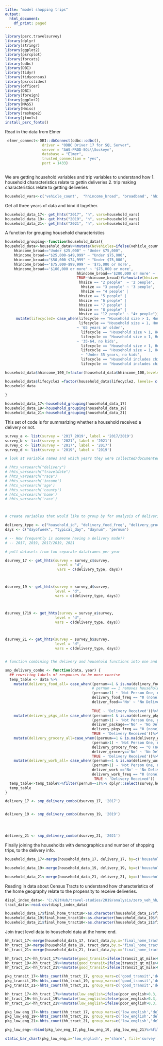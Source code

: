 ```yaml
---
title: "model shopping trips"
output:
  html_document:
    df_print: paged
---
```




```r
library(psrc.travelsurvey)
library(dplyr)
library(stringr)
library(ggplot2)
library(psrcplot)
library(forcats)
library(odbc)
library(DBI)
library(tidyr)
library(tidycensus)
library(psrcslides)
library(officer)
library(DBI)
library(foreign)
library(ggplot2)
library(MASS)
library(Hmisc)
library(reshape2)
library(jtools)
install_psrc_fonts()
```
Read in the data from Elmer

```r
 elmer_connect<-DBI::dbConnect(odbc::odbc(),
                 driver = "ODBC Driver 17 for SQL Server",
                 server = "AWS-PROD-SQL\\Sockeye",
                 database = "Elmer",
                 trusted_connection = "yes",
                 port = 1433)
  


```

We are getting household variables and trip variables to understand how
1. household characteristics relate to gettin deliveries
2. trip making characteristics relate to getting deliveries
```r

household_vars<-c('vehicle_count',  "hhincome_broad", 'broadband', 'hhincome_detailed', 'final_home_is_rgc', 'hhsize', 'household_id', 'lifecycle', 'sample_source', 'hhgroup', 'final_home_tract10', 'hh_race_apoc', 'numworkers', 'numchildren', 'numadults')

```

Get all three years of data and bind it together.
```r


household_data_17<- get_hhts("2017", "h", vars=household_vars)
household_data_19<- get_hhts("2019", "h", vars=household_vars)
household_data_21<- get_hhts("2021", "h", vars=household_vars)

```





A function for grouping household characteristics
```r

household_grouping<-function(household_data){
household_data<-household_data%>%mutate(NoVehicles=ifelse(vehicle_count=='0 (no vehicles)', 'No Vehicles', "Has Vehicles")) %>%mutate(hhincome_100= case_when(
    hhincome_broad=="Under $25,000" ~ "Under $75,000",
    hhincome_broad=="$25,000-$49,999" ~ "Under $75,000",
    hhincome_broad=="$50,000-$74,999" ~ "Under $75,000",
    hhincome_broad=='$75,000-$99,999' ~ '$75,000 or more',
    hhincome_broad=='$100,000 or more' ~ '$75,000 or more',
                                 hhincome_broad=='$200,000 or more' ~ '$75,000 or more',
                                 TRUE~hhincome_broad))%>%mutate(hhsize= case_when(hhsize == "1 person" ~ '1 person', 
                                  hhsize == "2 people"  ~ '2 people', 
                                   hhsize == "3 people" ~ '3 people',
                                   hhsize == "4 people" | 
                                  hhsize == "5 people" | 
                                  hhsize == "6 people" | 
                                  hhsize == "7 people" |
                                  hhsize == "8 people" | 
                                  hhsize == "12 people" ~ "4+ people"))%>%
     mutate(lifecycle2= case_when(lifecycle == "Household size > 1, Householder age 65+" | 
                                  lifecycle == "Household size = 1, Householder age 65+"  
                                 ~ '65 years or older', 
                                   lifecycle == "Household size > 1, Householder age 35 - 64" |
                                   lifecycle == "Household size = 1, Householder age 35 - 64"  
                                 ~ '35-64, no kids',
                                   lifecycle == "Household size > 1, Householder under age 35" | 
                                   lifecycle == "Household size = 1, Householder under age 35" 
                                   ~ 'Under 35 years, no kids',
                                   lifecycle == "Household includes children age 5-17" | 
                                   lifecycle == "Household includes children under 5" ~ 'Household has kids'))

household_data$hhincome_100_f=factor(household_data$hhincome_100,levels=c("Under $75,000","$75,000 or more"))

household_data$lifecycle2 =factor(household_data$lifecycle2, levels= c('Household has kids', 'Under 35 years, no kids', '35-64', '65 years or older' ))
household_data
                                  
}
```

```r
household_data_17<-household_grouping(household_data_17)
household_data_19<-household_grouping(household_data_19)
household_data_21<-household_grouping(household_data_21)

```



This set of code is for summarizing whether a household received a delivery or not.
```r


survey_a <- list(survey = '2017_2019', label = '2017/2019')
survey_b <- list(survey = '2021', label = '2021')
survey_c <- list(survey = '2017', label = '2017')
survey_d <- list(survey = '2019', label = '2019')

# look at variable names and which years they were collected/documented

# hhts_varsearch("delivery")
# hhts_varsearch("traveldate")
# hhts_varsearch("race")
# hhts_varsearch('income')
# hhts_varsearch('age')
# hhts_varsearch('county')
# hhts_varsearch('home')
# hhts_varsearch('race')



# create variables that would like to group by for analysis of deliveries by household

delivery_type <- c("household_id", "delivery_food_freq", "delivery_grocery_freq", "delivery_pkgs_freq","delivery_work_freq", "deliver_package", 'deliver_work', 'deliver_grocery', 'deliver_food')
days <- c("dayofweek", "typical_day", "daynum", "pernum")


```



```r

# -- How frequently is someone having a delivery made?? 
# -- 2017, 2019, 2017/2019, 2021

# pull datasets from two separate dataframes per year

dsurvey_17 <- get_hhts(survey = survey_c$survey, 
                        level = "d", 
                        vars = c(delivery_type, days)) 



dsurvey_19 <- get_hhts(survey = survey_d$survey, 
                       level = "d", 
                       vars = c(delivery_type, days)) 



dsurvey_1719 <- get_hhts(survey = survey_a$survey, 
                       level = "d", 
                       vars = c(delivery_type, days)) 



dsurvey_21 <- get_hhts(survey = survey_b$survey, 
                       level = "d", 
                       vars = c(delivery_type, days)) 



```




```r

# function combining the delivery and household functions into one and ordering income by levels

smp_delivery_combo <- function(data, year) {
  ## rewriting labels of responses to be more concise
  temp_table <- data %>%
    mutate(delivery_food_all= case_when((pernum==1 & is.na(delivery_food_freq) & is.na(deliver_food)) ~ 'No HH Response',
                                        # pernum == 1 removes households where multiple members answered the question
                                        (pernum>1) ~ 'Not Person One, not the responder',
                                        delivery_food_freq == "0 (none)"  ~ 'No Delivery',
                                        deliver_food=='No' ~ 'No Delivery',
                                        
                                        TRUE ~ 'Delivery Received'))%>%
    mutate(delivery_pkgs_all= case_when((pernum==1 & is.na(delivery_pkgs_freq) & is.na(deliver_package)) ~ 'No HH Response',
                                        (pernum>1) ~ 'Not Person One, not the responder',
                                        deliver_package=='No' ~ 'No Delivery',
                                        delivery_pkgs_freq == "0 (none)"  ~ 'No Delivery',
                                        TRUE ~ 'Delivery Received'))%>%
    mutate(delivery_grocery_all=case_when((pernum==1 & is.na(delivery_grocery_freq) & is.na(deliver_grocery)) ~ 'No HH Response',
                                        (pernum>1) ~ 'Not Person One, not the responder',
                                        delivery_grocery_freq == "0 (none)"  ~ 'No Delivery',
                                        deliver_grocery=='No' ~ 'No Delivery',
                                        TRUE ~ 'Delivery Received'))%>%
    mutate(delivery_work_all= case_when((pernum==1 & is.na(delivery_work_freq) & is.na(deliver_work)) ~ 'No HH Response',
                                        (pernum>1) ~ 'Not Person One, not the responder',
                                        deliver_work =='No' ~ 'No Delivery',
                                        delivery_work_freq == "0 (none)"  ~ 'No Delivery',
                                         TRUE ~ 'Delivery Received'))
  temp_table<-temp_table%>%filter(pernum==1)%>% dplyr::select(survey,household_id,daynum, delivery_pkgs_all, delivery_grocery_all, delivery_food_all )
  temp_table
}
```

```r


delivery_17 <- smp_delivery_combo(dsurvey_17, '2017')


delivery_19 <- smp_delivery_combo(dsurvey_19, '2019')




delivery_21 <- smp_delivery_combo(dsurvey_21, '2021')
```






Finally joining the households with demographics and number of shopping trips, to the delivery info.
```r
household_data_17<-merge(household_data_17, delivery_17, by=c('household_id'))%>%filter(daynum==1)%>%filter(delivery_pkgs_all%in% c('Delivery Received', 'No Delivery'))%>%mutate('delivery_pkg'=ifelse(delivery_pkgs_all=='Delivery Received', 1, 0))

household_data_19<-merge(household_data_19, delivery_19, by=c('household_id'))%>%filter(daynum==1)%>%filter(delivery_pkgs_all%in% c('Delivery Received', 'No Delivery'))%>%mutate('delivery_pkg'=ifelse(delivery_pkgs_all=='Delivery Received', 1, 0))

household_data_21<-merge(household_data_21, delivery_21, by=c('household_id'))%>%filter(daynum==1)%>%filter(delivery_pkgs_all%in% c('Delivery Received', 'No Delivery'))%>%mutate('delivery_pkg'=ifelse(delivery_pkgs_all=='Delivery Received', 1, 0))
```

Reading in data about Census Tracts to understand how characteristics of the home geography relate to the propensity to receive deliveries.
```r
displ_index_data<- 'C:/GitHub/travel-studies/2019/analysis/zero_veh_hh/displacement_risk_estimation.csv'
tract_data<-read.csv(displ_index_data)

```

```r
household_data_17$final_home_tract10<-as.character(household_data_17$final_home_tract10)
household_data_19$final_home_tract10<-as.character(household_data_19$final_home_tract10)
household_data_21$final_home_tract10<-as.character(household_data_21$final_home_tract10)
```

Join tract level data to household data at the home end.
```r
hh_tract_17<-merge(household_data_17, tract_data,by.x='final_home_tract10', by.y='GEOID', all.x=TRUE)
hh_tract_19<-merge(household_data_19, tract_data,by.x='final_home_tract10', by.y='GEOID', all.x=TRUE)
hh_tract_21<-merge(household_data_21, tract_data,by.x='final_home_tract10', by.y='GEOID', all.x=TRUE)
```


```r
hh_tract_17<-hh_tract_17%>%mutate(good_transit=ifelse(transit_qt_mile>0.3, 1, 0))%>%rename(survey=survey.x)%>%mutate(good_transit=as.character(good_transit))
hh_tract_19<-hh_tract_19%>%mutate(good_transit=ifelse(transit_qt_mile>0.3, 1, 0))%>%mutate(good_transit=as.character(good_transit))%>%rename(survey=survey.x)
hh_tract_21<-hh_tract_21%>%mutate(good_transit=ifelse(transit_qt_mile>0.3, 1, 0))%>%mutate(good_transit=as.character(good_transit))%>%rename(survey=survey.x)

pkg_transit_17<-hhts_count(hh_tract_17, group_vars=c('good_transit','delivery_pkgs_all'), spec_wgt='hh_weight_2017')
pkg_transit_19<-hhts_count(hh_tract_19, group_vars=c('good_transit','delivery_pkgs_all'), spec_wgt='hh_weight_2019')
pkg_transit_21<-hhts_count(hh_tract_21, group_vars=c('good_transit','delivery_pkgs_all'), spec_wgt='hh_weight_2021')

```


```r
hh_tract_17<-hh_tract_17%>%mutate(low_english=ifelse(poor_english>0.3, 1, 0))%>%mutate(low_english=as.character(low_english))
hh_tract_19<-hh_tract_19%>%mutate(low_english=ifelse(poor_english>0.3, 1, 0))%>%mutate(low_english=as.character(low_english))
hh_tract_21<-hh_tract_21%>%mutate(low_english=ifelse(poor_english>0.3, 1, 0))%>%mutate(low_english=as.character(low_english))

pkg_low_eng_17<-hhts_count(hh_tract_17, group_vars=c('low_english','delivery_pkgs_all'), spec_wgt='hh_weight_2017')
pkg_low_eng_19<-hhts_count(hh_tract_19, group_vars=c('low_english','delivery_pkgs_all'), spec_wgt='hh_weight_2019')
pkg_low_eng_21<-hhts_count(hh_tract_21, group_vars=c('low_english','delivery_pkgs_all'), spec_wgt='hh_weight_2021')


```

```r
pkg_low_eng<-rbind(pkg_low_eng_17,pkg_low_eng_19, pkg_low_eng_21)%>%filter(delivery_pkgs_all=='Delivery Received')

static_bar_chart(pkg_low_eng,x='low_english', y='share', fill='survey')
```

